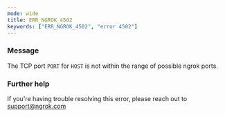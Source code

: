 ```yaml
---
mode: wide
title: ERR_NGROK_4502
keywords: ["ERR_NGROK_4502", "error 4502"]
---
```


### Message

The TCP port `PORT` for `HOST` is not within the range of possible ngrok ports.

### Further help

If you're having trouble resolving this error, please reach out to [support@ngrok.com](mailto:support@ngrok.com?subject=Help%20with%20ERR_NGROK_4502)
